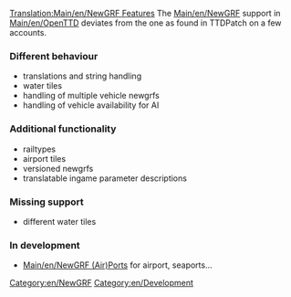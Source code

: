 {{delete|Article obsolete, development is not tracked in the wiki, this is article is both inaccurate and misleading about how development is managed.|[[Archive/en/andythenorth|andythenorth]] ([[Archive/en/andythenorth|talk]]) 16:45, 3 September 2017 (UTC)}}

[[Translation:Main/en/NewGRF Features]]
The [[Main/en/NewGRF]] support in [[Main/en/OpenTTD]] deviates from the one as found in TTDPatch on a few accounts.

=== Different behaviour ===

* translations and string handling
* water tiles
* handling of multiple vehicle newgrfs
* handling of vehicle availability for AI

=== Additional functionality ===

* railtypes
* airport tiles
* versioned newgrfs
* translatable ingame parameter descriptions

=== Missing support ===

* different water tiles

===In development===

*[[Main/en/NewGRF (Air)Ports]] for airport, seaports...

{{en/Navbox NewGRF}}


[[Category:en/NewGRF]]
[[Category:en/Development]]